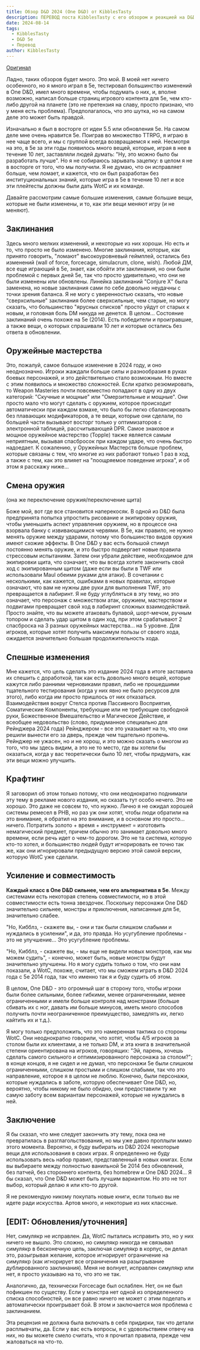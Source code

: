 ```yaml
---
title: Обзор D&D 2024 (One D&D) от KibblesTasty
description: ПЕРЕВОД поста KibblesTasty c его обзором и реакцией на D&D 2024
date: 2024-08-14
tags:
  - KibblesTasty
  - D&D 5e
  - Перевод
author: KibblesTasty
---
```


[Оригинал](https://www.reddit.com/r/KibblesTasty/comments/1ehtw5e/dd_2024_one_dd_review/)

Ладно, таких обзоров будет много. Это мой. В моей нет ничего особенного, но я много играл в 5e, тестировал большинство изменений в One D&D, имел много времени, чтобы подумать о них, и, вполне возможно, написал больше страниц игрового контента для 5e, чем кто-либо другой на планете (это не претензия на славу, просто признаю, что у меня есть проблема). Предполагалось, что это шутка, но на самом деле это может быть правдой.

Изначально я был в восторге от идеи 5.5 или обновления 5e. На самом деле мне очень нравится 5e. Поиграв во множество TTRPG, я играю в нее чаще всего, и мы с группой всегда возвращаемся к ней. Несмотря на это, в 5e за эти годы появилось много вещей, которые, играя в нее в течение 10 лет, заставляли людей думать: "Ну, это можно было бы разработать лучше". Но я не собираюсь зарывать зацепку: в целом я не в восторге от того, что мы получили. Я не думаю, что он исправляет больше, чем ломает, и кажется, что он был разработан без институциональных знаний, которые игра в 5e в течение 10 лет и все эти плейтесты должны были дать WotC и их команде.

Давайте рассмотрим самые большие изменения, самые большие вещи, которые не были изменены, и то, как эти вещи меняют игру (и не меняют).

## Заклинания

Здесь много мелких изменений, и некоторые из них хороши. Но есть и то, что просто не было изменено. Многие заклинания, которые, как принято говорить, "ломают" высокоуровневый геймплей, остались без изменений (wall of force, forcecage, simulacrum, clone, wish). Любой ДМ, все еще играющий в 5e, знает, как обойти эти заклинания, но они были проблемой с первых дней 5e, так что просто удивительно, что они не были изменены или обновлены. Линейка заклинаний "Conjure X" была заменена, но новые заклинания сами по себе довольно неудачны с точки зрения баланса. Я не могу с уверенностью сказать, что новые "сверхсильные" заклинания более сверхсильные, чем старые, но могу сказать, что большинство "ярусных списков" просто уйдут от старых к новым, и головная боль DM никуда не денется. В целом... Состояние заклинаний очень похоже на 5e (2014). Есть победители и проигравшие, а также вещи, о которых спрашивали 10 лет и которые остались без ответа в обновлении.

## Оружейные мастерства

Это, пожалуй, самое большое изменение в 2024 году, и оно неоднозначно. Игроки жаждали больше силы и разнообразия в руках боевых персонажей, и это действительно стало возможным. Но вместе с этим появилось и множество сложностей. Если кратко резюмировать, то Weapon Masteries почти повсеместно попадают в одну из двух категорий: "Скучные и мощные" или "Омерзительные и мощные". Они просто мало что могут сделать с оружием, которое происходит автоматически при каждом взмахе, что было бы легко сбалансировать без плавающих модификаторов, а те вещи, которые они сделали, по большей части вызывают восторг только у оптимизаторов с электронной таблицей, рассчитывающей DPR. Самое знаковое и мощное оружейное мастерство (Topple) также является самым неприятным, вызывая спасбросок при каждом ударе, что очень быстро надоедает. К сожалению, у Оружейных Мастерств больше проблем, которые связаны с тем, что многие из них работают только 1 раз в ход, а также с тем, как это влияет на "поощряемое поведение игрока", и об этом я расскажу ниже...

## Смена оружия

(она же переключение оружия/переключение щита)

Боже мой, вот где все становится наперекосяк. В одной из D&D была предпринята попытка упростить рисование и экипировку оружия, чтобы уменьшить аспект управления оружием, но в процессе она взорвала банку с извивающимися червями. В 5e, как правило, не нужно менять оружие между ударами, потому что большинство видов оружия имеют схожие эффекты. В One D&D у вас есть большой стимул постоянно менять оружие, и это быстро подвергает новые правила стрессовым испытаниям. Затем они убрали действие, необходимое для экипировки щита, что означает, что вы всегда хотите закончить свой ход с экипированным щитом (даже если вы были в TWF или использовали Maul обеими руками для атаки). В сочетании с несколькими, как кажется, ошибками в новых правилах, которые означают, что вам не нужны две руки для выполнения TWF, это превращается в лабиринт. Я не буду углубляться в эту тему, но это означает, что персонаж с множеством атак, оружием, мастерством и подвигами превращает свой ход в лабиринт сложных взаимодействий. Просто знайте, что вы можете атаковать булавой, шорт-мечом, ручным топором и сделать удар щитом в один ход, при этом срабатывают 2 спасброска на 3 разных оружейных мастерства... на 5 уровне. Для игроков, которые хотят получить максимум пользы от своего хода, ожидается значительно большая продолжительность хода.

## Спешные изменения

Мне кажется, что цель сделать это издание 2024 года в итоге заставила их спешить с доработкой, так как есть довольно много вещей, которые кажутся либо ранними черновиками правил, либо не прошедшими тщательного тестирования (когда у них явно не было ресурсов для этого), либо когда им просто пришлось от них отказаться. Взаимодействия вокруг Стелса против Пассивного Восприятия, Соматические Компоненты, требующие или не требующие свободной руки, Божественное Вмешательство и Магическое Действие, и всеобщее недовольство (слово, придуманное специально для Рейнджера 2024 года) Рейнджером - все это указывает на то, что они решили вынести его за дверь, прежде чем тщательно пропечь. Рейнджер не ужасен, но и не хорош, и это можно сказать о многом из того, что мы здесь видим, а это не то место, где вы хотели бы оказаться, когда у вас теоретически было 10 лет, чтобы придумать, как эти вещи можно улучшить.

## Крафтинг

Я заговорил об этом только потому, что они неоднократно поднимали эту тему в рекламе нового издания, но сказать тут особо нечего. Это не хорошо. Это даже не совсем то, что нужно. Лично я не ожидал хорошей системы ремесел в PHB, но раз уж они хотят, чтобы люди обратили на это внимание, я обратил на это внимание, и в основном это просто... ничего. Потратить золото + время + инструмент = изготовить немагический предмет, причем обычно это занимает довольно много времени, если речь идет о чем-то дорогом. Это не та система, которую кто-то хотел, и большинство людей будут игнорировать ее точно так же, как они игнорировали предыдущую версию этой самой версии, которую WotC уже сделали.

## Усиление и совместимость

**Каждый класс в One D&D сильнее, чем его альтернатива в 5e**. Между системами есть некоторая степень совместимости, но в этой совместимости есть тонна звездочек. Поскольку персонажи One D&D значительно сильнее, монстры и приключения, написанные для 5e, значительно слабее.

"Но, Кибблз, - скажете вы, - они и так были слишком слабыми и нуждались в усилении", и да, это правда. Но усугубление проблемы - это не улучшение... Это усугубление проблемы.

"Но, Кибблз, - скажете вы, - мы еще не видели новых монстров, как мы можем судить", - конечно, может быть, новые монстры будут значительно улучшены. Но я могу судить только о том, что они нам показали, а WotC, похоже, считает, что мы сможем играть в D&D 2024 года с 5e 2014 года, так что именно так я и буду судить об этом.

В целом, One D&D - это огромный шаг в сторону того, чтобы игроки были более сильными, более гибкими, менее ограниченными, менее ограниченными и имели больше контроля над монстрами (больше сбивать их с ног, давать им больше минусов, иметь много способов получить почти неограниченное преимущество, замедлять их, легко кайтить их и т.д.).

Я могу только предположить, что это намеренная тактика со стороны WotC. Они неоднократно говорили, что хотят, чтобы 4/5 игроков за столом были их клиентами, а не только DM, и эта книга в значительной степени ориентирована на игроков, говорящих: "Эй, парень, хочешь сделать самого сильного и оптимизированного персонажа за столом?"; в конце концов, я не сидел и не думал, что персонажи 5e были слишком ограниченными, слишком простыми и слишком слабыми, так что это направление, которое я в целом не люблю. Конечно, были персонажи, которые нуждались в заботе, которую обеспечивает One D&D, но, вероятно, чтобы никому не было обидно, они предоставили ту же самую заботу всем вариантам персонажей, которые не нуждались в ней.

## Заключение

Я бы сказал, что мне следует закончить эту тему, пока она не превратилась в разглагольствования, но мы уже давно проплыли мимо этого момента. Вероятно, я буду выбирать из D&D 2024 некоторые вещи для использования в своих играх. Я определенно не буду использовать весь набор правил, представленный в новых книгах. Если вы выбираете между полностью ванильной 5e 2014 без обновлений, без патчей, без стороннего контента, без homebrew и One D&D 2024... Я бы сказал, что One D&D может быть лучшим вариантом. Но это не тот выбор, который делаю я или кто-то другой.

Я не рекомендую никому покупать новые книги, если только вы не идете ради искусства. Артов много, и некоторые из них классные.

## [EDIT: Обновления/уточнения]

Нет, симулякр не исправлен. Да, WotC пытались исправить это, но у них ничего не вышло. Это сложно, но симулякр никогда не связывал симулякр в бесконечную цепь, заключая симулякр в корпус, он делал это, разыгрывая желание, которое игнорирует ограничение на симулякр (как игнорирует все ограничения на разыгрывание дублированного заклинания). Меня не волнует, исправлен симулякр или нет, я просто указываю на то, что это не так.

Аналогично, да, технически Forcecage был ослаблен. Нет, он не был пофикшен по существу. Если у монстра нет одной из определенного списка способностей, он все равно ничего не может с этим поделать и автоматически проигрывает бой. В этом и заключается моя проблема с заклинанием.

Эта рецензия не должна была включать в себя придирки, так что детали расплывчаты, да. Если у вас есть вопросы, я с удовольствием отвечу на них, но вы можете смело считать, что я прочитал правила, прежде чем жаловаться на что-то.

